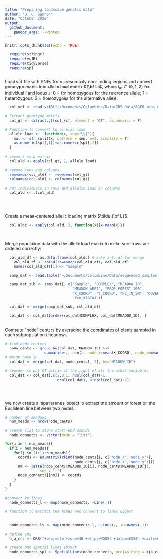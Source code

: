 ```yaml
---
title: "Preparing landscape genetic data"
author: "D. G. Gannon"
date: "October 2020"
output:
  github_document:
    pandoc_args: --webtex
---
```


```r
knitr::opts_chunk$set(echo = TRUE)

  require(stringr)
  require(vcfR)
  require(tidyverse)
  require(sp)
  
```


Load vcf file with SNPs from presumably non-coding regions and convert genotype matrix into allelic load matrix ${\bf L}$, where $l_{ik}\in \{0,1,2\}$ for individual $i$ and locus $k$: 0 = for homozygous for the reference allele; 1 = heterozygous; 2 = homozygous for the alternative allele.

```r
 
  col_vcf <- read.vcfR("~/Documents/Columbine/Data/GBS_Data/AQFO_snps_nc.vcf")

# Extract genotype matrix
  col_gt <- extract.gt(col_vcf, element = "GT", as.numeric = F)
  
# Function to convert to allelic load
  allele_load <-  function(x, sep="\\|"){
    spl <- str_split(x, pattern = sep, n=2, simplify = T)
    as.numeric(spl[,1])+as.numeric(spl[,2])
  }
  
# convert to L matrix
  col_ald <- apply(col_gt, 2, allele_load)
  
# rename rows and columns
  rownames(col_ald) <- rownames(col_gt)
  colnames(col_ald) <- colnames(col_gt)
  
# Put Individuals in rows and allelic load in columns
  col_ald <- t(col_ald)
  
```

$~$

Create a mean-centered allelic loading matrix $\tilde {\bf L}$.

```r

  col_aldc <- apply(col_ald, 2, function(x){x-mean(x)})

```


$~$

  Merge population data with the allelic load matrix to make sure rows are ordered correctly:
  
  
```r
 
  col_ald_df <- as.data.frame(col_aldc) # make into df for merge
    col_ald_df <- cbind(rownames(col_ald_df), col_ald_df)
    names(col_ald_df)[1] <- "Sample"

  samp_dat <- read.table("~/Documents/Columbine/Data/sequenced_samples.txt", header = T, as.is = T, sep = "\t")

  samp_dat_sub <- samp_dat[, c("Sample", "COMPLEX", "MEADOW_ID",
                               "MEADOW_AREA", "PROP_FOREST_100",
                               "X_COORD", "Y_COORD", "PL_IN_5M", "COVER",
                               "FLW_STATUS")]
  
  col_dat <- merge(samp_dat_sub, col_ald_df)
  
  col_dat <- col_dat[order(col_dat$COMPLEX, col_dat$MEADOW_ID), ]
  
```

Compute "node" centers by averaging the coordinates of plants sampled in each subpopulation (meadow).

```r

# find node centers
  node_cents <- group_by(col_dat, MEADOW_ID) %>% 
                  summarise(., n=n(), node_x=mean(X_COORD), node_y=mean(Y_COORD))
# merge back in
  col_dat <- merge(col_dat, node_cents[,-2], by="MEADOW_ID")
  
# reorder to put GT matrix at the right of all the other variables
  col_dat <- col_dat[,c(2,3,1, ncol(col_dat)-1,
                        ncol(col_dat), 4:ncol(col_dat)-2)]
  

```


$~$

We now create a 'spatial lines' object to extract the amount of forest on the Euclidean line between two nodes.

```r

# number of meadows
  num_meads <- nrow(node_cents)

# create list to store start-end coords
  node_connects <- vector(mode = "list")

for(i in 1:num_meads){
  if(i < num_meads){
    for(j in (i+1):num_meads){
      coords <- as.matrix(rbind(node_cents[i, c("node_x","node_y")],
                                node_cents[j, c("node_x","node_y")]))
      nm <- paste(node_cents$MEADOW_ID[i], node_cents$MEADOW_ID[j],
                sep = "-")
      node_connects[[nm]] <- coords
    }
  }
}  
  
#convert to lines
  node_connects_l <- map(node_connects, ~Line(.))
  
# function to extract the names and convert to lines object
  
  
  node_connects_ls <- map(node_connects_l, ~Lines(., ID=names(.)))
  
# define CRS
  hja_crs <- CRS("+proj=utm +zone=10 +ellps=WGS84 +datum=WGS84 +units=m +no_defs")

# create one spatial lines object
  node_connects_spl <- SpatialLines(node_connects, proj4string = hja_crs)
  

```





